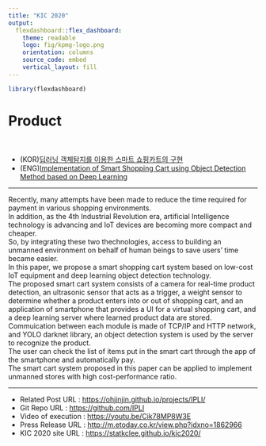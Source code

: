 ```yaml
---
title: "KIC 2020"
output: 
  flexdashboard::flex_dashboard:
    theme: readable
    logo: fig/kpmg-logo.png
    orientation: columns
    source_code: embed
    vertical_layout: fill
---
```


```r
library(flexdashboard)
```

Product {data-icon="fa-shopping-cart"}
====================================================================================

<br/>

- (KOR)[딥러닝 객체탐지를 이용한 스마트 쇼핑카트의 구현](paper/index_kor.pdf)
- (ENG)[Implementation of Smart Shopping Cart using Object Detection Method based on Deep Learning](paper/index.pdf)

---

Recently, many attempts have been made to reduce the time required for payment in various   shopping environments.<br/>
  In addition, as the 4th Industrial Revolution era, artificial Intelligence technology is   advancing and IoT devices are becoming more compact and cheaper.<br/>
  So, by integrating these two thechnologies, access to building an unmanned environment on   behalf of human beings to save users’ time became easier.<br/>
  In this paper, we propose a smart shopping cart system based on low-cost IoT equipment and   deep learning object detection technology.<br/>
  The proposed smart cart system consists of a camera for real-time product detection, an   ultrasonic sensor that acts as a trigger, a weight sensor to determine whether a product   enters into or out of shopping cart, and an application of smartphone that provides a UI for a   virtual shopping cart, and a deep learning server where learned product data are stored.<br/>
  Commuication between each module is made of TCP/IP and HTTP network, and YOLO darknet library,   an object detection system is used by the server to recognize the product.<br/>
  The user can check the list of items put in the smart cart through the app of the smartphone   and automatically pay.<br/>
  The smart cart system proposed in this paper can be applied to implement unmanned stores with high cost-performance ratio.<br/>

---

* Related Post URL : [https://ohjinjin.github.io/projects/IPLI/](https://ohjinjin.github.io/projects/IPLI/)
* Git Repo URL : [https://github.com/IPLI](https://github.com/IPLI)
* Video of execution : [https://youtu.be/Cik78MP8W3E](https://youtu.be/Cik78MP8W3E)
* Press Release URL : [http://m.etoday.co.kr/view.php?idxno=1862966](http://m.etoday.co.kr/view.php?idxno=1862966)
* KIC 2020 site URL : [https://statkclee.github.io/kic2020/](https://statkclee.github.io/kic2020/)